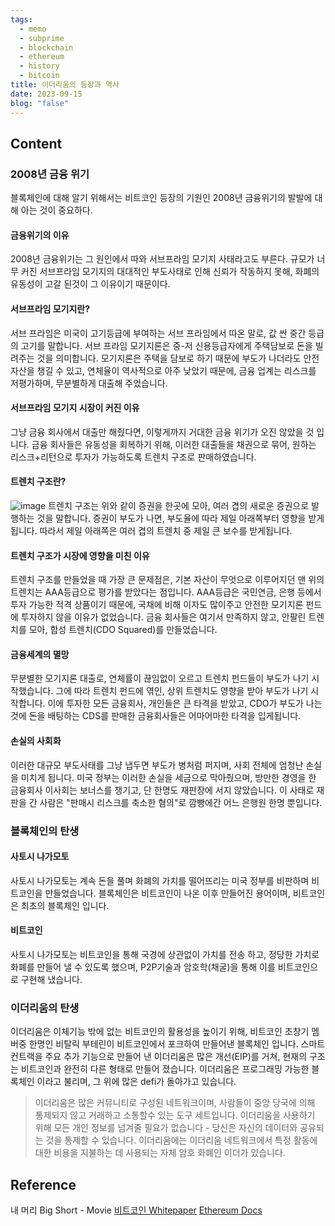 ```yaml
---
tags:
  - memo
  - subprime
  - blockchain
  - ethereum
  - history
  - bitcoin
title: 이더리움의 등장과 역사
date: 2023-09-15
blog: "false"
---
```

## Content
### 2008년 금융 위기
블록체인에 대해 알기 위해서는 비트코인 등장의 기원인 2008년 금융위기의 발발에 대해 아는 것이 중요하다.
#### 금융위기의 이유
2008년 금융위기는 그 원인에서 따와 서브프라임 모기지 사태라고도 부른다. 
규모가 너무 커진 서브프라임 모기지의 대대적인 부도사태로 인해 신뢰가 작동하지 못해, 
화폐의 유동성이 고갈 된것이 그 이유이기 때문이다.
#### 서브프라임 모기지란?
서브 프라임은 미국이 고기등급에 부여하는 서브 프라임에서 따온 말로, 값 싼 중간 등급의 고기를 말합니다.
서브 프라임 모기지론은 중-저 신용등급자에게 주택담보로 돈을 빌려주는 것을 의미합니다.
모기지론은 주택을 담보로 하기 때문에 부도가 나더라도 안전자산을 챙길 수 있고, 
연체율이 역사적으로 아주 낮았기 때문에, 금융 업계는 리스크를 저평가하며, 무분별하게 대출해 주었습니다.
#### 서브프라임 모기지 시장이 커진 이유
그냥 금융 회사에서 대출만 해줬다면, 이렇게까지 거대한 금융 위기가 오진 않았을 것 입니다.
금융 회사들은 유동성을 회복하기 위해, 이러한 대출들을 채권으로 묶어, 원하는 리스크+리턴으로 
투자가 가능하도록 트렌치 구조로 판매하였습니다.
#### 트렌치 구조란?
![image](../res/How-does-tranches-work.png)
트렌치 구조는 위와 같이 증권을 한곳에 모아, 여러 겹의 새로운 증권으로 발행하는 것을 말합니다.
증권이 부도가 나면, 부도율에 따라 제일 아래쪽부터 영향을 받게됩니다.
따라서 제일 아래쪽은 여러 겹의 트렌치 중 제일 큰 보수를 받게됩니다.
#### 트렌치 구조가 시장에 영향을 미친 이유
트렌치 구조를 만들었을 때 가장 큰 문제점은, 
기본 자산이 무엇으로 이루어지던 맨 위의 트렌치는 AAA등급으로 평가를 받았다는 점입니다. 
AAA등급은 국민연금, 은행 등에서 투자 가능한 적격 상품이기 때문에, 국채에 비해 이자도 많이주고 안전한 
모기지론 펀드에 투자하지 않을 이유가 없었습니다.
금융 회사들은 여기서 만족하지 않고, 안팔린 트렌치를 모아, 합성 트렌치(CDO Squared)를 만들었습니다.
#### 금융세계의 멸망
무분별한 모기지론 대출로, 연체률이 끊임없이 오르고 트렌치 펀드들이 부도가 나기 시작했습니다.
그에 따라 트렌치 펀드에 엮인, 상위 트렌치도 영향을 받아 부도가 나기 시작합니다.
이에 투자한 모든 금융회사, 개인들은 큰 타격을 받았고, CDO가 부도가 나는 것에 돈을 배팅하는 CDS를 
판매한 금융회사들은 어마어마한 타격을 입게됩니다.
#### 손실의 사회화
이러한 대규모 부도사태를 그냥 냅두면 부도가 병처럼 퍼지며, 사회 전체에 엄청난 손실을 미치게 됩니다.
미국 정부는 이러한 손실을 세금으로 막아줬으며, 방만한 경영을 한 금융회사 이사회는 보너스를 챙기고,
단 한명도 재판장에 서지 않았습니다. 이 사태로 재판을 간 사람은 "판매시 리스크를 축소한 혐의"로 깜빵에간
어느 은행원 한명 뿐입니다.
### 블록체인의 탄생
#### 사토시 나가모토
사토시 나가모토는 계속 돈을 풀며 화폐의 가치를 떨어뜨리는 미국 정부를 비판하며 비트코인을 만들었습니다.
블록체인은 비트코인이 나온 이후 만들어진 용어이며, 비트코인은 최초의 블록체인 입니다.
#### 비트코인
사토시 나가모토는 비트코인을 통해 국경에 상관없이 가치를 전송 하고, 정당한 가치로 화폐를 만들어 낼 수 있도록 했으며, P2P기술과 암호학(채굴)을 통해 이를 비트코인으로 구현해 냈습니다. 
### 이더리움의 탄생
이더리움은 이체기능 밖에 없는 비트코인의 활용성을 높이기 위해,
비트코인 초창기 멤버중 한명인 비탈릭 부테린이 비트코인에서 포크하여 만들어낸 블록체인 입니다.
스마트 컨트랙을 주요 추가 기능으로 만들어 낸 이더리움은 많은 개선(EIP)를 거쳐,
현재의 구조는 비트코인과 완전히 다른 형태로 만들어 졌습니다.
이더리움은 프로그래밍 가능한 블록체인 이라고 불리며, 그 위에 많은 defi가 돌아가고 있습니다.

>이더리움은 많은 커뮤니티로 구성된 네트워크이며, 사람들이 중앙 당국에 의해 통제되지 않고 거래하고 소통할수 있는 도구 세트입니다. 이더리움을 사용하기 위해 모든 개인 정보를 넘겨줄 필요가 없습니다 - 당신은 자신의 데이터와 공유되는 것을 통제할 수 있습니다. 이더리움에는 이더리움 네트워크에서 특정 활동에 대한 비용을 지불하는 데 사용되는 자체 암호 화폐인 이더가 있습니다.

## Reference
내 머리
Big Short - Movie
[비트코인 Whitepaper](https://bitcoin.org/bitcoin.pdf)
[Ethereum Docs](https://ethereum.org/ko/what-is-ethereum/)
